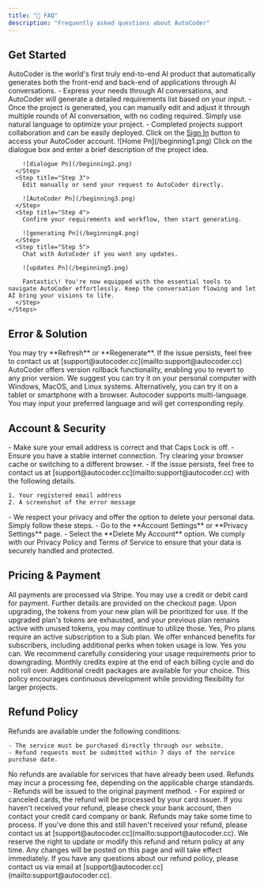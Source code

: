 ```yaml
---
title: "📕 FAQ"
description: "Frequently asked questions about AutoCoder"
---
```


## **Get Started**

<AccordionGroup>
  <Accordion title="What is AutoCoder?">
    AutoCoder is the world's first truly end-to-end AI product that automatically generates both the front-end and back-end of applications through AI conversations.
  </Accordion>
  <Accordion title="How is this different from other solutions?">
    - Express your needs through AI conversations, and AutoCoder will generate a detailed requirements list based on your input.
    - Once the project is generated, you can manually edit and adjust it through multiple rounds of AI conversation, with no coding required. Simply use natural language to optimize your project.
    - Completed projects support collaboration and can be easily deployed.
  </Accordion>
  <Accordion title="How can I create a project from the beginning?">
    <Steps>
      <Step title="Step 1">
        Click on the <u>Sign In</u> button to access your AutoCoder account.
        ![Home Pn](/beginning1.png)
      </Step>
      <Step title="Step 2">
        Click on the dialogue box and enter a brief description of the project idea.

        ![dialogue Pn](/beginning2.png)
      </Step>
      <Step title="Step 3">
        Edit manually or send your request to AutoCoder directly.

        ![AutoCoder Pn](/beginning3.png)
      </Step>
      <Step title="Step 4">
        Confirm your requirements and workflow, then start generating.

        ![generating Pn](/beginning4.png)
      </Step>
      <Step title="Step 5">
        Chat with AutoCoder if you want any updates.

        ![updates Pn](/beginning5.png)

        Fantastic\! You're now equipped with the essential tools to navigate AutoCoder effortlessly. Keep the conversation flowing and let AI bring your visions to life.
      </Step>
    </Steps>
  </Accordion>
</AccordionGroup>


## **Error & Solution**

<AccordionGroup>
  <Accordion title="What should I do if it takes a little bit longer to generate?">
    You may try **Refresh** or **Regenerate**. If the issue persists, feel free to contact us at [support@autocoder.cc](mailto:support@autocoder.cc)
  </Accordion>
  <Accordion title="What should I do if I want to revert to the previous version?">
    AutoCoder offers version rollback functionality, enabling you to revert to any prior version.
  </Accordion>
  <Accordion title="On which devices is AutoCoder supported?">
    We suggest you can try it on your personal computer with Windows, MacOS, and Linux systems. Alternatively, you can try it on a tablet or smartphone with a browser.
  </Accordion>
  <Accordion title="Which language is supported?">
    Autocoder supports multi-language. You may input your preferred language and will get corresponding reply.
  </Accordion>
</AccordionGroup>

## **Account & Security**

<AccordionGroup>
  <Accordion title="What should I do if I am unable to login?">
    - Make sure your email address is correct and that Caps Lock is off.
    - Ensure you have a stable internet connection. Try clearing your browser cache or switching to a different browser.
    - If the issue persists, feel free to contact us at [support@autocoder.cc](mailto:support@autocoder.cc) with the following details.

    1. Your registered email address
    2. A screenshot of the error message
  </Accordion>
  <Accordion title="What should I do if I want to delete my personal data?">
    - We respect your privacy and offer the option to delete your personal data. Simply follow these steps.
    - Go to the **Account Settings** or **Privacy Settings** page.
    - Select the **Delete My Account** option.
  </Accordion>
  <Accordion title="How do you manage my data?">
    We comply with our Privacy Policy and Terms of Service to ensure that your data is securely handled and protected.
  </Accordion>
</AccordionGroup>

## **Pricing & Payment**

<AccordionGroup>
  <Accordion title="What payment methods are supported?">
    All payments are processed via Stripe. You may use a credit or debit card for payment. Further details are provided on the checkout page.
  </Accordion>
  <Accordion title="Can I continue using my previous plan after upgrading?">
    Upon upgrading, the tokens from your new plan will be prioritized for use. If the upgraded plan's tokens are exhausted, and your previous plan remains active with unused tokens, you may continue to utilize those.
  </Accordion>
  <Accordion title="Must I subscribe to a Sub plan before purchasing a Pro plan?">
    Yes, Pro plans require an active subscription to a Sub plan. We offer enhanced benefits for subscribers, including additional perks when token usage is low.
  </Accordion>
  <Accordion title="Can I downgrade after upgrading?">
    Yes you can. We recommend carefully considering your usage requirements prior to downgrading.
  </Accordion>
    <Accordion title="Do unused credits roll over?">
     Monthly credits expire at the end of each billing cycle and do not roll over. Additional credit packages are available for your choice. This policy encourages continuous development while providing flexibility for larger projects.
  </Accordion>
</AccordionGroup>

## **Refund Policy**

<AccordionGroup>
  <Accordion title="Refund Eligibility">
    Refunds are available under the following conditions:

    - The service must be purchased directly through our website.
    - Refund requests must be submitted within 7 days of the service purchase date.
  </Accordion>
  <Accordion title="Non-Refundable Services">
    No refunds are available for services that have already been used.
  </Accordion>
  <Accordion title="Refund Amount">
    Refunds may incur a processing fee, depending on the applicable charge standards.
  </Accordion>
  <Accordion title="Refund Delays or Issues">
    - Refunds will be issued to the original payment method.
    - For expired or canceled cards, the refund will be processed by your card issuer. If you haven't received your refund, please check your bank account, then contact your credit card company or bank. Refunds may take some time to process. If you've done this and still haven't received your refund, please contact us at [support@autocoder.cc](mailto:support@autocoder.cc).
  </Accordion>
  <Accordion title="Changes to This Policy">
    We reserve the right to update or modify this refund and return policy at any time. Any changes will be posted on this page and will take effect immediately.
  </Accordion>
  <Accordion title="Contact Us">
    If you have any questions about our refund policy, please contact us via email at [support@autocoder.cc](mailto:support@autocoder.cc).
  </Accordion>
</AccordionGroup>